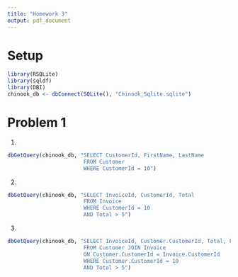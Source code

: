 ```yaml
---
title: "Homework 3"
output: pdf_document
---
```


# Setup
```r
library(RSQLite)
library(sqldf)
library(DBI)
chinook_db <- dbConnect(SQLite(), "Chinook_Sqlite.sqlite")
```

# Problem 1
1.
```r
dbGetQuery(chinook_db, "SELECT CustomerId, FirstName, LastName
                        FROM Customer
                        WHERE CustomerId = 10")
```
2.
```r
dbGetQuery(chinook_db, "SELECT InvoiceId, CustomerId, Total
                        FROM Invoice
                        WHERE CustomerId = 10
                        AND Total > 5")
```
3.
```r
dbGetQuery(chinook_db, "SELECT InvoiceId, Customer.CustomerId, Total, FirstName, LastName
                        FROM Customer JOIN Invoice
                        ON Customer.CustomerId = Invoice.CustomerId
                        WHERE Customer.CustomerId = 10
                        AND Total > 5")
```
